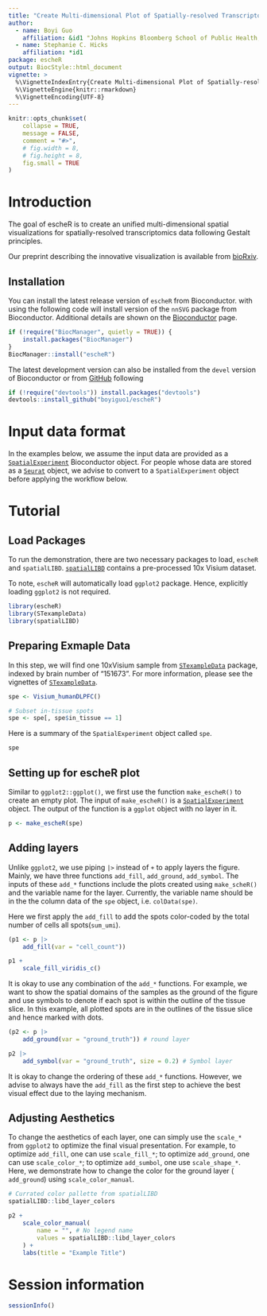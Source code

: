 ```yaml
---
title: "Create Multi-dimensional Plot of Spatially-resolved Transcriptomics Data"
author: 
  - name: Boyi Guo
    affiliation: &id1 "Johns Hopkins Bloomberg School of Public Health, Baltimore, MD, USA"
  - name: Stephanie C. Hicks
    affiliation: *id1
package: escheR
output: BiocStyle::html_document
vignette: >
  %\VignetteIndexEntry{Create Multi-dimensional Plot of Spatially-resolved Transcriptomics Data}
  %\VignetteEngine{knitr::rmarkdown}
  %\VignetteEncoding{UTF-8}
---
```


```r
knitr::opts_chunk$set(
    collapse = TRUE,
    message = FALSE,
    comment = "#>",
    # fig.width = 8,
    # fig.height = 8,
    fig.small = TRUE
)
```

# Introduction

The goal of escheR is to create an unified multi-dimensional spatial visualizations for spatially-resolved transcriptomics data following Gestalt principles.

Our preprint describing the innovative visualization is available from [bioRxiv](https://www.biorxiv.org/content/10.1101/2023.03.18.533302).


## Installation

You can install the latest release version of `escheR` from Bioconductor. with using the following code will install version of the `nnSVG` package from Bioconductor. Additional details are shown on the [Bioconductor](https://bioconductor.org/packages/escheR) page.

```r
if (!require("BiocManager", quietly = TRUE)) {
    install.packages("BiocManager")
}
BiocManager::install("escheR")
```

The latest development version can also be installed from the `devel` version of Bioconductor or from [GitHub](https://github.com/boyiguo1/escheR) following

```r
if (!require("devtools")) install.packages("devtools")
devtools::install_github("boyiguo1/escheR")
```

# Input data format

In the examples below, we assume the input data are provided as a [`SpatialExperiment`](https://bioconductor.org/packages/release/bioc/html/SpatialExperiment.html) Bioconductor object. For people whose data are stored as a [`Seurat`](https://satijalab.org/seurat/articles/spatial_vignette.html) object, we advise to convert to a `SpatialExperiment` object before applying the workflow below.  

# Tutorial


## Load Packages

To run the demonstration, there are two necessary packages to load, `escheR` and `spatialLIBD`. [`spatialLIBD`](http://spatial.libd.org/spatialLIBD/) contains a pre-processed 10x Visium dataset.

To note, `escheR`  will automatically load `ggplot2` package. Hence, explicitly loading `ggplot2` is not required. 
```r
library(escheR)
library(STexampleData)
library(spatialLIBD)
```


## Preparing Exmaple Data

In this step, we will find one 10xVisium sample from [`STexampleData`](https://bioconductor.org/packages/release/data/experiment/html/STexampleData.html) package, indexed by brain number of "151673". For more information, please see the vignettes of [`STexampleData`](https://bioconductor.org/packages/release/data/experiment/vignettes/STexampleData/inst/doc/STexampleData_overview.html).

```r
spe <- Visium_humanDLPFC()

# Subset in-tissue spots
spe <- spe[, spe$in_tissue == 1]
```

Here is a summary of the `SpatialExperiment` object called `spe`.
```r
spe
```
  
## Setting up for escheR plot
Similar to `ggplot2::ggplot()`, we first use the function `make_escheR()` to create an empty plot. The input of `make_escheR()` is a [`SpatialExperiment`](https://bioconductor.org/packages/release/bioc/html/SpatialExperiment.html) object. The output of the function is a `ggplot` object with no layer in it. 
```r
p <- make_escheR(spe)
```

## Adding layers

Unlike `ggplot2`, we use piping `|>` instead of `+` to apply layers the figure. Mainly, we have three functions `add_fill`, `add_ground`, `add_symbol`. The inputs of these `add_*` functions include the plots created using `make_scheR()` and the variable name for the layer. Currently, the variable name should be in the the column data of the `spe` object, i.e. `colData(spe)`.

Here we first apply the `add_fill` to add the spots color-coded by the total number of cells all spots(`sum_umi`).  

```r
(p1 <- p |>
    add_fill(var = "cell_count"))

p1 +
    scale_fill_viridis_c()
```

It is okay to use any combination of the `add_*` functions. For example, we want to show the spatial domains of the samples as the ground of the figure and use symbols to denote if each spot is within the outline of the tissue slice. In this example, all plotted spots are in the outlines of the tissue slice and hence marked with dots.
```r
(p2 <- p |>
    add_ground(var = "ground_truth")) # round layer
```


```r
p2 |>
    add_symbol(var = "ground_truth", size = 0.2) # Symbol layer
```

It is okay to change the ordering of these `add_*` functions. However, we advise to always have the `add_fill` as the first step to achieve the best visual effect due to the laying mechanism. 

## Adjusting Aesthetics

To change the aesthetics of each layer, one can simply use the `scale_*` from `ggplot2` to optimize the final visual presentation. For example, to optimize `add_fill`, one can use `scale_fill_*`; to optimize `add_ground`, one can use `scale_color_*`; to optimize `add_sumbol`, one use `scale_shape_*`. Here, we demonstrate how to change the color for the ground layer ( `add_ground`) using `scale_color_manual`.

```r
# Currated color pallette from spatialLIBD
spatialLIBD::libd_layer_colors

p2 +
    scale_color_manual(
        name = "", # No legend name
        values = spatialLIBD::libd_layer_colors
    ) +
    labs(title = "Example Title")
```


# Session information

```r
sessionInfo()
```



